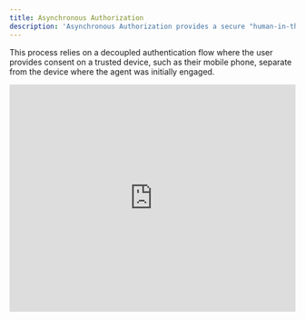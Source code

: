 ```yaml
---
title: Asynchronous Authorization
description: 'Asynchronous Authorization provides a secure "human-in-the-loop" mechanism, allowing agents to work autonomously in the background and seek user consent for sensitive or critical actions only when necessary.'
---
```


This process relies on a decoupled authentication flow where the user provides consent on a trusted device, such as their mobile phone, separate from the device where the agent was initially engaged.

<Frame>
  <iframe
    width="100%"
    height="400"
    src="https://play.vidyard.com/tHw62YdhKaUCRrmLheT1dE.html"
    title="Asynchronous authorization with Auth0 for AI Agents"
    frameborder="0"
    allow="accelerometer; autoplay; gyroscope; picture-in-picture; fullscreen"
    referrerpolicy="no-referrer-when-downgrade"
    allowfullscreen
  />
</Frame>

## Use cases for asynchronous authorization

AI agents often need to perform actions that are long-running, are executed at a later time, or involve sensitive operations. For example:

- **Transactional approvals:** An agent arranging a business trip might find a flight and hotel, but needs the user's final approval to complete the purchase.
- **Accessing sensitive data:** An agent might need to access a protected user's health records to answer a query.
- **Executing high-privilege tasks:** A DevOps agent might need permission to deploy a new version of an application to a production environment.

In these scenarios, the agent needs the user to approve an action at a later time. Asynchronous authorization allows the agent to initiate this request and let the user approve it at their convenience, creating a more seamless and secure user experience.

This decoupled mechanism is also ideal for human-in-the-loop interactions, such as approving a stock purchase through a chatbot or completing a financial transaction with a banking agent.

## Client-Initiated Backchannel Authentication and Rich Authorization Requests

Auth0 implements asynchronous authorization using the **Client-Initiated Backchannel Authentication (CIBA)** standard, enhanced with **Rich Authorization Requests (RAR)**.

- [**CIBA**](https://openid.net/specs/openid-client-initiated-backchannel-authentication-core-1_0.html) is an OpenID Foundation specification that defines a decoupled flow where a client application (the AI agent's backend, for example) can initiate an authentication request without direct interaction from the user on the same device. The user then approves or denies the request on a separate, trusted authentication device (like a mobile phone), typically via a push notification to an authenticator app or via SMS or email.
- [**RAR**](https://datatracker.ietf.org/doc/html/draft-ietf-oauth-rar) is an OAuth 2.0 extension that allows client applications to request more complex permissions beyond standard OAuth 2.0 scopes in an authorization request. It allows the agent to send a detailed, structured payload describing the exact transaction. This provides the user with specific, verifiable context such as “Approve payment of $50.00 to ExampleCorp”, instead of a generic prompt, which is critical for establishing user trust and security. Using RAR is optional for a CIBA flow.

The flow generally proceeds as follows:

<Steps>
  <Step title="Initiation">
    The agent's backend identifies a need for user approval and sends a CIBA
    request to the Auth0 `/bc-authorize` endpoint. This request includes a user
    identifier and the optional RAR payload in the (`authorization_details`)
    parameter.
  </Step>
  <Step title="Acknowledgment">
    Auth0 immediately acknowledges the request by returning a unique
    `auth_req_id`.
  </Step>
  <Step title="Polling">
    The agent's backend uses `auth_req_id` to begin polling the Auth0 `/token`
    endpoint to check for completion.
  </Step>
  <Step title="User consent">
    In parallel, Auth0 sends a notification (e.g., push, SMS, or email) to the
    user's authentication device, displaying the rich context from the RAR
    payload. The user approves or denies the request.
  </Step>
  <Step title="Token issuance">
    Once the user approves, the next polling request from the agent's backend to
    the `/token` endpoint will succeed. Auth0 returns the required access and ID
    tokens, allowing the agent to complete the authorized action.
  </Step>
</Steps>

## Get started

To begin using Asynchronous Authorization in your AI agents, refer to the following resources:

### Quickstarts

<Columns cols={2}>
  <Card
    title="Asynchronous Authorization"
    href="/get-started/asynchronous-authorization"
    icon="key"
    horizontal
  />
</Columns>

### Guides

<Columns cols={2}>
  <Card
    title="Configure Rich Authorization Requests (RAR)"
    href="https://auth0.com/docs/get-started/apis/configure-rich-authorization-requests"
    icon="gear"
    horizontal
  />
</Columns>

### Sample Apps

<Columns cols={2}>
  <Card
    title="Assistant0: Next.js + Vercel AI SDK"
    href="https://github.com/auth0-samples/auth0-assistant0/tree/main/ts-vercel-ai"
    icon={
      <img
        src="https://mintlify-assets.b-cdn.net/auth0/vercel.svg"
        alt="Vercel AI"
      />
    }
    horizontal
  />
  <Card
    title="Assistant0: Next.js + LangGraph"
    href="https://github.com/auth0-samples/auth0-assistant0/tree/main/ts-langchain"
    icon={
      <img
        src="https://mintlify-assets.b-cdn.net/auth0/langchain.svg"
        alt="LangChain"
      />
    }
    horizontal
  />
  <Card
    title="Assistant0: FastAPI + LangGraph"
    href="https://github.com/auth0-samples/auth0-assistant0/tree/main/py-langchain"
    icon={
      <img
        src="https://mintlify-assets.b-cdn.net/auth0/langchain.svg"
        alt="LangChain"
      />
    }
    horizontal
  />
  <Card
    title="Assistant0: Next.js + LlamaIndex"
    href="https://github.com/auth0-samples/auth0-assistant0/tree/main/ts-llamaindex"
    icon={
      <img
        src="https://mintlify-assets.b-cdn.net/auth0/llamadex.svg"
        alt="LlamaIndex"
      />
    }
    horizontal
  />
  <Card
    title="Auth0 AI SDK TypeScript samples"
    href="https://github.com/auth0-lab/auth0-ai-js/tree/main/examples/async-user-confirmation"
    icon="code"
    horizontal
  />
  <Card
    title="Auth0 AI SDK Python samples"
    href="https://github.com/auth0-lab/auth0-ai-python/tree/main/examples/async-user-confirmation"
    icon="python"
    horizontal
  />
</Columns>

### Learn more

<Columns cols={2}>
  <Card
    title="Client-Initiated Backchannel Authentication Flow"
    href="https://auth0.com/docs/get-started/authentication-and-authorization-flow/client-initiated-backchannel-authentication-flow"
    icon="gear"
    horizontal
  />
  <Card
    title="User Authorization with CIBA"
    href="https://auth0.com/docs/get-started/authentication-and-authorization-flow/client-initiated-backchannel-authentication-flow/user-authorization-with-ciba"
    icon="gear"
    horizontal
  />
</Columns>
